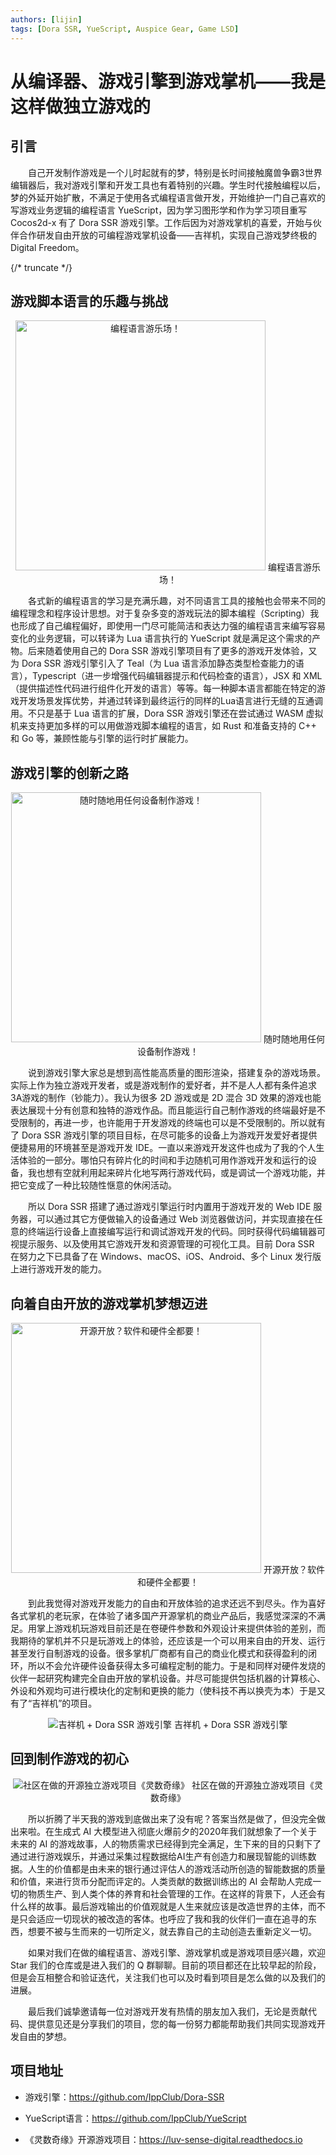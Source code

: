 ```yaml
---
authors: [lijin]
tags: [Dora SSR, YueScript, Auspice Gear, Game LSD]
---
```


# 从编译器、游戏引擎到游戏掌机——我是这样做独立游戏的

## 引言

&emsp;&emsp;自己开发制作游戏是一个儿时起就有的梦，特别是长时间接触魔兽争霸3世界编辑器后，我对游戏引擎和开发工具也有着特别的兴趣。学生时代接触编程以后，梦的外延开始扩散，不满足于使用各式编程语言做开发，开始维护一门自己喜欢的写游戏业务逻辑的编程语言 YueScript，因为学习图形学和作为学习项目重写 Cocos2d-x 有了 Dora SSR 游戏引擎。工作后因为对游戏掌机的喜爱，开始与伙伴合作研发自由开放的可编程游戏掌机设备——吉祥机，实现自己游戏梦终极的 Digital Freedom。

{/* truncate */}

## 游戏脚本语言的乐趣与挑战

<p align="center">
  <img src={require('@site/static/img/art/casual/3.png').default} alt='编程语言游乐场！' height='400px'/>
   编程语言游乐场！
</p>

&emsp;&emsp;各式新的编程语言的学习是充满乐趣，对不同语言工具的接触也会带来不同的编程理念和程序设计思想。对于复杂多变的游戏玩法的脚本编程（Scripting）我也形成了自己编程偏好，即使用一门尽可能简洁和表达力强的编程语言来编写容易变化的业务逻辑，可以转译为 Lua 语言执行的 YueScript 就是满足这个需求的产物。后来随着使用自己的 Dora SSR 游戏引擎项目有了更多的游戏开发体验，又为 Dora SSR 游戏引擎引入了 Teal（为 Lua 语言添加静态类型检查能力的语言），Typescript（进一步增强代码编辑器提示和代码检查的语言），JSX 和 XML（提供描述性代码进行组件化开发的语言）等等。每一种脚本语言都能在特定的游戏开发场景发挥优势，并通过转译到最终运行的同样的Lua语言进行无缝的互通调用。不只是基于 Lua 语言的扩展，Dora SSR 游戏引擎还在尝试通过 WASM 虚拟机来支持更加多样的可以用做游戏脚本编程的语言，如 Rust 和准备支持的 C++ 和 Go 等，兼顾性能与引擎的运行时扩展能力。

## 游戏引擎的创新之路

<p align="center">
  <img src={require('@site/static/img/art/casual/2.png').default} alt='随时随地用任何设备制作游戏！' height='400px'/>
   随时随地用任何设备制作游戏！
</p>

&emsp;&emsp;说到游戏引擎大家总是想到高性能高质量的图形渲染，搭建复杂的游戏场景。实际上作为独立游戏开发者，或是游戏制作的爱好者，并不是人人都有条件追求3A游戏的制作（钞能力）。我认为很多 2D 游戏或是 2D 混合 3D 效果的游戏也能表达展现十分有创意和独特的游戏作品。而且能运行自己制作游戏的终端最好是不受限制的，再进一步，也许能用于开发游戏的终端也可以是不受限制的。所以就有了 Dora SSR 游戏引擎的项目目标，在尽可能多的设备上为游戏开发爱好者提供便捷易用的环境甚至是游戏开发 IDE。一直以来游戏开发这件也成为了我的个人生活体验的一部分。哪怕只有碎片化的时间和手边随机可用作游戏开发和运行的设备，我也想有空就利用起来碎片化地写两行游戏代码，或是调试一个游戏功能，并把它变成了一种比较随性惬意的休闲活动。

&emsp;&emsp;所以 Dora SSR 搭建了通过游戏引擎运行时内置用于游戏开发的 Web IDE 服务器，可以通过其它方便做输入的设备通过 Web 浏览器做访问，并实现直接在任意的终端运行设备上直接编写运行和调试游戏开发的代码。同时获得代码编辑器可视提示服务、以及使用其它游戏开发和资源管理的可视化工具。目前 Dora SSR 在努力之下已具备了在 Windows、macOS、iOS、Android、多个 Linux 发行版上进行游戏开发的能力。

## 向着自由开放的游戏掌机梦想迈进

<p align="center">
  <img src={require('@site/static/img/art/casual/1.png').default} alt='开源开放？软件和硬件全都要！' height='400px'/>
   开源开放？软件和硬件全都要！
</p>

&emsp;&emsp;到此我觉得对游戏开发能力的自由和开放体验的追求还远不到尽头。作为喜好各式掌机的老玩家，在体验了诸多国产开源掌机的商业产品后，我感觉深深的不满足。用掌上游戏机玩游戏目前还是在卷硬件参数和外观设计来提供体验的差别，而我期待的掌机并不只是玩游戏上的体验，还应该是一个可以用来自由的开发、运行甚至发行自制游戏的设备。很多掌机厂商都有自己的商业化模式和获得盈利的闭环，所以不会允许硬件设备获得太多可编程定制的能力。于是和同样对硬件发烧的伙伴一起研究构建完全自由开放的掌机设备。并尽可能提供包括机器的计算核心、外设和外观均可进行模块化的定制和更换的能力（使科技不再以换壳为本）于是又有了“吉祥机”的项目。

<p align="center">
  <img src={require('@site/static/img/article/auspice-gear.png').default} alt='吉祥机 + Dora SSR 游戏引擎'/>
  吉祥机 + Dora SSR 游戏引擎
</p>

## 回到制作游戏的初心

<p align="center">
  <img src={require('@site/static/img/article/lsd-banner.jpg').default} alt='社区在做的开源独立游戏项目《灵数奇缘》'/>
   社区在做的开源独立游戏项目《灵数奇缘》
</p>

&emsp;&emsp;所以折腾了半天我的游戏到底做出来了没有呢？答案当然是做了，但没完全做出来啦。在生成式 AI 大模型进入彻底火爆前夕的2020年我们就想象了一个关于未来的 AI 的游戏故事，人的物质需求已经得到完全满足，生下来的目的只剩下了通过进行游戏娱乐，并通过采集过程数据给AI生产有创造力和展现智能的训练数据。人生的价值都是由未来的银行通过评估人的游戏活动所创造的智能数据的质量和价值，来进行货币分配而评定的。人类贡献的数据训练出的 AI 会帮助人完成一切的物质生产、到人类个体的养育和社会管理的工作。在这样的背景下，人还会有什么样的故事。最后游戏输出的价值观就是人生来就应该是改造世界的主体，而不是只会适应一切现状的被改造的客体。也呼应了我和我的伙伴们一直在追寻的东西，想要不被与生而来的一切所定义，就去靠自己的主动创造去重新定义一切。

&emsp;&emsp;如果对我们在做的编程语言、游戏引擎、游戏掌机或是游戏项目感兴趣，欢迎 Star 我们的仓库或是进入我们的 Q 群聊聊。目前的项目都还在比较早起的阶段，但是会互相整合和验证迭代，关注我们也可以及时看到项目是怎么做的以及我们的进展。

&emsp;&emsp;最后我们诚挚邀请每一位对游戏开发有热情的朋友加入我们，无论是贡献代码、提供意见还是分享我们的项目，您的每一份努力都能帮助我们共同实现游戏开发自由的梦想。

## 项目地址

* 游戏引擎：https://github.com/IppClub/Dora-SSR

* YueScript语言：https://github.com/IppClub/YueScript

* 《灵数奇缘》开源游戏项目：https://luv-sense-digital.readthedocs.io
